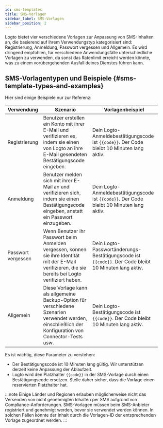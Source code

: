 ```yaml
---
id: sms-templates
title: SMS-Vorlagen
sidebar_label: SMS-Vorlagen
sidebar_position: 2
---
```


Logto bietet vier verschiedene Vorlagen zur Anpassung von SMS-Inhalten an, die basierend auf ihrem Verwendungstyp kategorisiert sind: Registrierung, Anmeldung, Passwort vergessen und Allgemein. Es wird dringend empfohlen, für verschiedene Anwendungsfälle unterschiedliche Vorlagen zu verwenden, da sonst das Ratenlimit erreicht werden könnte, was zu einem vorübergehenden Ausfall deines Dienstes führen kann.

## SMS-Vorlagentypen und Beispiele \{#sms-template-types-and-examples}

Hier sind einige Beispiele nur zur Referenz:

| Verwendung         | Szenario                                                                                                                                                | Vorlagenbeispiel                                                                                     |
| ------------------ | ------------------------------------------------------------------------------------------------------------------------------------------------------- | ---------------------------------------------------------------------------------------------------- |
| Registrierung      | Benutzer erstellen ein Konto mit ihrer E-Mail und verifizieren es, indem sie einen von Logto an ihre E-Mail gesendeten Bestätigungscode eingeben.       | Dein Logto-Anmeldebestätigungscode ist `{{code}}`. Der Code bleibt 10 Minuten lang aktiv.            |
| Anmeldung          | Benutzer melden sich mit ihrer E-Mail an und verifizieren sich, indem sie einen Bestätigungscode eingeben, anstatt ein Passwort einzugeben.             | Dein Logto-Anmeldebestätigungscode ist `{{code}}`. Der Code bleibt 10 Minuten lang aktiv.            |
| Passwort vergessen | Wenn Benutzer ihr Passwort beim Anmelden vergessen, können sie ihre Identität mit der E-Mail verifizieren, die sie bereits bei Logto verifiziert haben. | Dein Logto-Passwortänderungs-Bestätigungscode ist `{{code}}`. Der Code bleibt 10 Minuten lang aktiv. |
| Allgemein          | Diese Vorlage kann als allgemeine Backup-Option für verschiedene Szenarien verwendet werden, einschließlich der Konfiguration von Connector-Tests usw.  | Dein Logto-Bestätigungscode ist `{{code}}`. Der Code bleibt 10 Minuten lang aktiv.                   |

Es ist wichtig, diese Parameter zu verstehen:

- Der Bestätigungscode ist 10 Minuten lang gültig. Wir unterstützen derzeit keine Anpassung der Ablaufzeit.
- Logto wird den Platzhalter `{{code}}` in der SMS-Vorlage durch einen Bestätigungscode ersetzen. Stelle daher sicher, dass die Vorlage einen reservierten Platzhalter hat.

:::note
Einige Länder und Regionen erlauben möglicherweise nicht das Versenden von nicht genehmigten Inhalten per SMS aufgrund von Compliance-Anforderungen. SMS-Vorlagen müssen beim SMS-Anbieter registriert und genehmigt werden, bevor sie verwendet werden können. In solchen Fällen könnte der Inhalt durch die Vorlagen-ID der entsprechenden Vorlage zugeordnet werden.
:::
